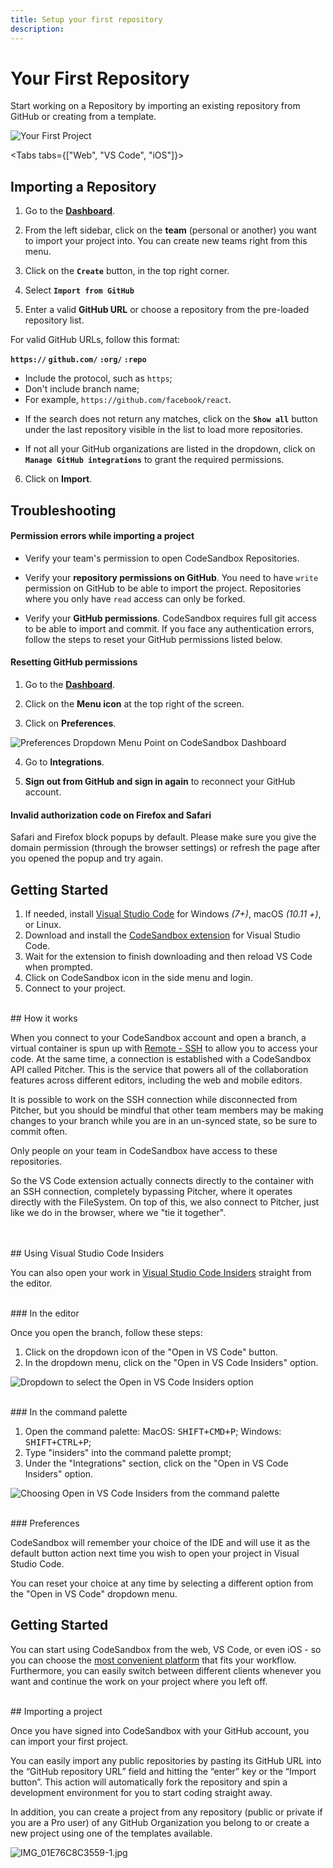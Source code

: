 ```yaml
---
title: Setup your first repository
description:
---
```



# Your First Repository

Start working on a Repository by importing an existing repository from GitHub or creating from a template.

![Your First Project](../images/first-project.jpg)

<Tabs tabs={["Web", "VS Code", "iOS"]}>
    <WrapContent>
## Importing a Repository

1. Go to the **[Dashboard](https://codesandbox.io/dashboard)**.

2. From the left sidebar, click on the **team** (personal or another) you want to import your project into. You can create new teams right from this menu.
  
3. Click on the **`Create`** button, in the top right corner.

4. Select **`Import from GitHub`**
    
4. Enter a valid **GitHub URL** or choose a repository from the pre-loaded repository list. 

<Callout emoji="→">
For valid GitHub URLs, follow this format:

**`https://` `github.com/` `:org/` `:repo`**
- Include the protocol, such as `https`;
- Don't include branch name;
- For example, `https://github.com/facebook/react`.
</Callout>

- If the search does not return any matches, click on the **`Show all`** button under the last repository visible in the list to load more repositories.

- If not all your GitHub organizations are listed in the dropdown, click on **`Manage GitHub integrations`** to grant the required permissions.
 
6. Click on **Import**. 


## Troubleshooting
   
#### **Permission errors while importing a project**
    
- Verify your team's permission to open CodeSandbox Repositories.

- Verify your **repository permissions on GitHub**. 
You need to have `write` permission on GitHub to be able to import the project. Repositories where you only have `read` access can only be forked.

- Verify your **GitHub permissions**. 
CodeSandbox requires full git access to be able to import and commit. If you face any authentication errors, follow the steps to reset your GitHub permissions listed below.
    
    
#### **Resetting GitHub permissions**

1. Go to the **[Dashboard](https://codesandbox.io/dashboard)**.

1. Click on the **Menu icon** at the top right of the screen.

1. Click on **Preferences**.

![Preferences Dropdown Menu Point on CodeSandbox Dashboard](../images/menu-preferences.png)
  
4. Go to **Integrations**. 

5. **Sign out from GitHub and sign in again** to reconnect your GitHub account. 
  
#### **Invalid authorization code on Firefox and Safari**
    
Safari and Firefox block popups by default. Please make sure you give the domain permission (through the browser settings) or refresh the page after you opened the popup and try again.
    </WrapContent>
    <WrapContent>

## Getting Started

1. If needed, install [Visual Studio Code](https://code.visualstudio.com/) for Windows *(7+)*, macOS *(10.11 +)*, or Linux.
2. Download and install the [CodeSandbox extension](https://marketplace.visualstudio.com/items?itemName=CodeSandbox-io.codesandbox-projects) for Visual Studio Code.
3. Wait for the extension to finish downloading and then reload VS Code when prompted.
4. Click on CodeSandbox icon in the side menu and login.
5. Connect to your project.

<br/>
## How it works

When you connect to your CodeSandbox account and open a branch, a virtual container is spun up with [Remote - SSH](https://marketplace.visualstudio.com/items?itemName=ms-vscode-remote.remote-ssh) to allow you to access your code. At the same time, a connection is established with a CodeSandbox API called Pitcher. This is the service that powers all of the collaboration features across different editors, including the web and mobile editors. 

It is possible to work on the SSH connection while disconnected from Pitcher, but you should be mindful that other team members may be making changes to your branch while you are in an un-synced state, so be sure to commit often.

Only people on your team in CodeSandbox have access to these repositories. 

So the VS Code extension actually connects directly to the container with an SSH connection, completely bypassing Pitcher, where it operates directly with the FileSystem.
On top of this, we also connect to Pitcher, just like we do in the browser, where we "tie it together".

<br/>
<br/>
## Using Visual Studio Code Insiders

You can also open your work in [Visual Studio Code Insiders](https://code.visualstudio.com/insiders/) straight from the editor.

<br/>
### In the editor

Once you open the branch, follow these steps:

1. Click on the dropdown icon of the "Open in VS Code" button.
1. In the dropdown menu, click on the "Open in VS Code Insiders" option.

![Dropdown to select the Open in VS Code Insiders option](../images/vscode-insiders-editor.jpg)

<br/>
### In the command palette

1. Open the command palette: MacOS: <kbd>SHIFT+CMD+P</kbd>; Windows: <kbd>SHIFT+CTRL+P</kbd>;
1. Type "insiders" into the command palette prompt;
1. Under the "Integrations" section, click on the "Open in VS Code Insiders" option.

![Choosing Open in VS Code Insiders from the command palette](../images/vscode-insiders-command-palette.jpg)

<br/>
### Preferences

CodeSandbox will remember your choice of the IDE and will use it as the default button action next time you wish to open your project in Visual Studio Code.

You can reset your choice at any time by selecting a different option from the "Open in VS Code" dropdown menu.
    </WrapContent>
     <WrapContent>
## Getting Started

You can start using CodeSandbox from the web, VS Code, or even iOS - so you can choose the [most convenient platform](/learn/sandboxes/editors) that fits your workflow. Furthermore, you can easily switch between different clients whenever you want and continue the work on your project where you left off.

<br/>
## Importing a project

Once you have signed into CodeSandbox with your GitHub account, you can import your first project. 

You can easily import any public repositories by pasting its GitHub URL into the “GitHub repository URL” field and hitting the “enter” key or the “Import button”. This action will automatically fork the repository and spin a development environment for you to start coding straight away.

In addition, you can create a project from any repository (public or private if you are a Pro user) of any GitHub Organization you belong to or create a new project using one of the templates available.

![IMG_01E76C8C3559-1.jpg](../images/IMG_01E76C8C3559-1.jpg)
    </WrapContent>
</Tabs>